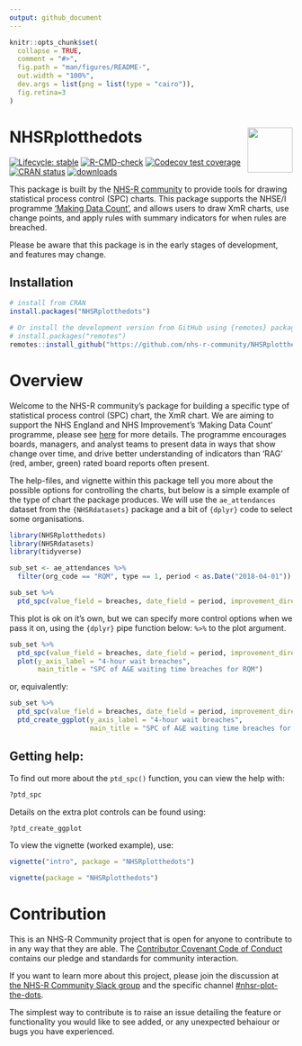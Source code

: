 ```yaml
---
output: github_document
---
```


<!-- README.md is generated from README.Rmd. Please edit that file -->

```r
knitr::opts_chunk$set(
  collapse = TRUE,
  comment = "#>",
  fig.path = "man/figures/README-",
  out.width = "100%",
  dev.args = list(png = list(type = "cairo")),
  fig.retina=3
)
```

# NHSRplotthedots <a alt="NHS-R Community's logo" href='https://nhsrcommunity.com/'><img src='https://nhs-r-community.github.io/assets/logo/nhsr-logo.png' align="right" height="80" /></a>

<!-- badges: start -->
[![Lifecycle: stable](https://img.shields.io/badge/lifecycle-stable-brightgreen.svg)](https://lifecycle.r-lib.org/articles/stages.html#stable)
[![R-CMD-check](https://github.com/nhs-r-community/NHSRplotthedots/workflows/R-CMD-check/badge.svg)](https://github.com/nhs-r-community/NHSRplotthedots/actions)
[![Codecov test coverage](https://codecov.io/gh/nhs-r-community/NHSRplotthedots/branch/main/graph/badge.svg)](https://app.codecov.io/gh/nhs-r-community/NHSRplotthedots?branch=main)
[![CRAN status](https://www.r-pkg.org/badges/version/NHSRplotthedots)](https://CRAN.R-project.org/package=NHSRplotthedots)
[![downloads](https://cranlogs.r-pkg.org/badges/grand-total/NHSRplotthedots)](https://CRAN.R-project.org/package=NHSRplotthedots)
<!-- badges: end -->

This package is built by the [NHS-R community][nhsr] to provide tools for drawing statistical process control (SPC) charts. This package supports the NHSE/I programme ['Making Data Count'][mdc], and allows users to draw XmR charts, use change points, and apply rules with summary indicators for when rules are breached.

Please be aware that this package is in the early stages of development, and features may change.

## Installation

```r
# install from CRAN
install.packages("NHSRplotthedots")

# Or install the development version from GitHub using {remotes} package:
# install.packages("remotes")
remotes::install_github("https://github.com/nhs-r-community/NHSRplotthedots", build_vignettes = TRUE)
```

# Overview

Welcome to the NHS-R community's package for building a specific type of statistical process control (SPC) chart, the XmR chart.  We are aiming to support the NHS England and NHS Improvement's 'Making Data Count' programme, please see [here][mdc] for more details. The programme encourages boards, managers, and analyst teams to present data in ways that show change over time, and drive better understanding of indicators than 'RAG' (red, amber, green) rated board reports often present.

The help-files, and vignette within this package tell you more about the possible options for controlling the charts, but below is a simple example of the type of chart the package produces.  We will use the `ae_attendances` dataset from the `{NHSRdatasets}` package and a bit of  `{dplyr}` code to select some organisations.

```r
library(NHSRplotthedots)
library(NHSRdatasets)
library(tidyverse)

sub_set <- ae_attendances %>% 
  filter(org_code == "RQM", type == 1, period < as.Date("2018-04-01"))

sub_set %>%
  ptd_spc(value_field = breaches, date_field = period, improvement_direction = "decrease")
```  

This plot is ok on it's own, but we can specify more control options when we pass it on, using the `{dplyr}` pipe function below: `%>%` to the plot argument.

```r
sub_set %>%
  ptd_spc(value_field = breaches, date_field = period, improvement_direction = "decrease") %>% 
  plot(y_axis_label = "4-hour wait breaches",
       main_title = "SPC of A&E waiting time breaches for RQM")
```

or, equivalently:

```r
sub_set %>%
  ptd_spc(value_field = breaches, date_field = period, improvement_direction = "decrease") %>% 
  ptd_create_ggplot(y_axis_label = "4-hour wait breaches",
                    main_title = "SPC of A&E waiting time breaches for RQM")
```

## Getting help:

To find out more about the `ptd_spc()` function, you can view the help with:

```r
?ptd_spc
```

Details on the extra plot controls can be found using:

```r
?ptd_create_ggplot
```

To view the vignette (worked example), use:

```r
vignette("intro", package = "NHSRplotthedots")

vignette(package = "NHSRplotthedots")

```

# Contribution

This is an NHS-R Community project that is open for anyone to contribute to in any way that they are able. The [Contributor Covenant Code of Conduct](CODE_OF_CONDUCT.md) contains our pledge and standards for community interaction.

If you want to learn more about this project, please join the discussion at [the NHS-R Community Slack group][nhsr-slack] and the specific channel [#nhsr-plot-the-dots][#nhsr-plot-the-dots]. 

The simplest way to contribute is to raise an issue detailing the feature or functionality you would like to see added, or any unexpected behaiour or bugs you have experienced.  

[nhsr]: https://nhsrcommunity.com
[mdc]: https://www.england.nhs.uk/publication/making-data-count/
[nhsr-slack]: https://nhsrcommunity.slack.com/
[#nhsr-plot-the-dots]: https://nhsrcommunity.slack.com/archives/CSVD4SYF3
